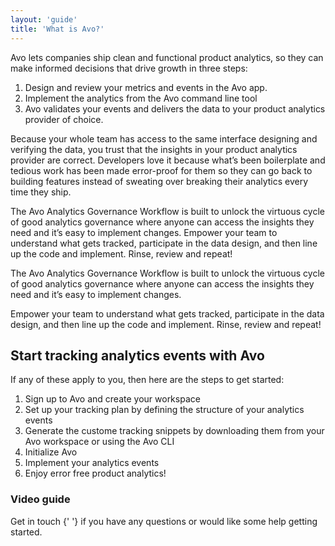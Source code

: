 ```yaml
---
layout: 'guide'
title: 'What is Avo?'
---
```



Avo lets companies ship clean and functional product analytics, so they can make informed decisions that drive growth in three steps:

1. Design and review your metrics and events in the Avo app.
2. Implement the analytics from the Avo command line tool
3. Avo validates your events and delivers the data to your product analytics provider of choice.

Because your whole team has access to the same interface designing and verifying the data, you trust that the insights in your product analytics provider are correct. Developers love it because what’s been boilerplate and tedious work has been made error-proof for them so they can go back to building features instead of sweating over breaking their analytics every time they ship.

The Avo Analytics Governance Workflow is built to unlock the virtuous cycle of good analytics governance where anyone can access the insights they need and it’s easy to implement changes. Empower your team to understand what gets tracked, participate in the data design, and then line up the code and implement. Rinse, review and repeat!

The Avo Analytics Governance Workflow is built to unlock the virtuous cycle of good analytics governance where anyone can access the insights they need and it’s easy to implement changes.

Empower your team to understand what gets tracked, participate in the data design, and then line up the code and implement. Rinse, review and repeat!

## Start tracking analytics events with Avo

If any of these apply to you, then here are the steps to get started:

1. Sign up to Avo and create your <Link passHref href="/workspace"><a>workspace</a></Link>
2. <Link passHref href="/workspace/tracking-plan">
     <a>Set up your tracking plan</a>
   </Link> by defining the structure of your analytics events
3. Generate the custome tracking snippets by <Link passHref href="/workspace/implement#avo-file"><a>downloading them from your Avo workspace</a></Link> or using the <Link passHref href="/commands#quickstart"><a>Avo CLI</a></Link>
4. <Link passHref href="/workspace/implement#init-avo">
     <a>Initialize Avo</a>
   </Link>
5. <Link passHref href="/workspace/implement#implement-actions">
     <a>Implement your analytics events</a>
   </Link>
6. Enjoy error free product analytics!

### Video guide

<YouTube videoId="RfFwY3vnMnw" />

<p>
  <Link passHref href="/help/troubleshooting">
    <a>Get in touch</a>
  </Link>{' '}
  if you have any questions or would like some help getting started.
</p>
